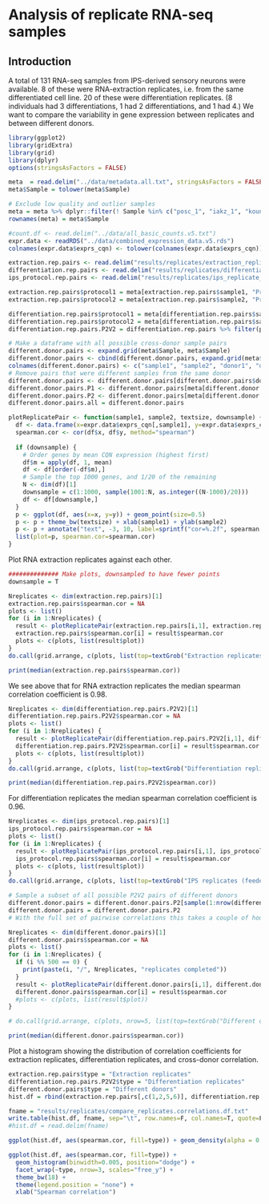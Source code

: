 # Analysis of replicate RNA-seq samples

## Introduction
A total of 131 RNA-seq samples from IPS-derived sensory neurons were available. 8 of these were RNA-extraction replicates, i.e. from the same differentiated cell line. 20 of these were differentiation replicates. (8 individuals had 3 differentiations, 1 had 2 differentiations, and 1 had 4.) We want to compare the variability in gene expression between replicates and between different donors.

```r
library(ggplot2)
library(gridExtra)
library(grid)
library(dplyr)
options(stringsAsFactors = FALSE)
```


```r
meta  = read.delim("../data/metadata.all.txt", stringsAsFactors = FALSE)
meta$Sample = tolower(meta$Sample)

# Exclude low quality and outlier samples
meta = meta %>% dplyr::filter(! Sample %in% c("posc_1", "iakz_1", "koun_2", "yuze_1_1", "yuze_1_2"))
rownames(meta) = meta$Sample

#count.df <- read.delim("../data/all_basic_counts.v5.txt")
expr.data <- readRDS("../data/combined_expression_data.v5.rds")
colnames(expr.data$exprs_cqn) <- tolower(colnames(expr.data$exprs_cqn))

extraction.rep.pairs <- read.delim("results/replicates/extraction_replicate_pairs.txt")
differentiation.rep.pairs <- read.delim("results/replicates/differentiation_replicate_pairs.txt")
ips_protocol.rep.pairs <- read.delim("results/replicates/ips_replicate_pairs.txt")

extraction.rep.pairs$protocol1 = meta[extraction.rep.pairs$sample1, "Protocol"]
extraction.rep.pairs$protocol2 = meta[extraction.rep.pairs$sample2, "Protocol"]

differentiation.rep.pairs$protocol1 = meta[differentiation.rep.pairs$sample1, "Protocol"]
differentiation.rep.pairs$protocol2 = meta[differentiation.rep.pairs$sample2, "Protocol"]
differentiation.rep.pairs.P2V2 = differentiation.rep.pairs %>% filter(protocol1 == "P2V2", protocol2 == "P2V2")

# Make a dataframe with all possible cross-donor sample pairs
different.donor.pairs <- expand.grid(meta$Sample, meta$Sample)
different.donor.pairs <- cbind(different.donor.pairs, expand.grid(meta$donor, meta$donor))
colnames(different.donor.pairs) <- c("sample1", "sample2", "donor1", "donor2")
# Remove pairs that were different samples from the same donor
different.donor.pairs <- different.donor.pairs[different.donor.pairs$donor1 != different.donor.pairs$donor2,]
different.donor.pairs.P1 <- different.donor.pairs[meta[different.donor.pairs$sample1, "Protocol"] == "P1" & meta[different.donor.pairs$sample2, "Protocol"] == "P1",]
different.donor.pairs.P2 <- different.donor.pairs[meta[different.donor.pairs$sample1, "Protocol"] == "P2V2" & meta[different.donor.pairs$sample2, "Protocol"] == "P2V2",]
different.donor.pairs.all = different.donor.pairs

plotReplicatePair <- function(sample1, sample2, textsize, downsample) {
  df <- data.frame(x=expr.data$exprs_cqn[,sample1], y=expr.data$exprs_cqn[,sample2])
  spearman.cor <- cor(df$x, df$y, method="spearman")
  
  if (downsample) {
    # Order genes by mean CQN expression (highest first)
    df$m = apply(df, 1, mean)
    df <- df[order(-df$m),]
    # Sample the top 1000 genes, and 1/20 of the remaining
    N <- dim(df)[1]
    downsample = c(1:1000, sample(1001:N, as.integer((N-1000)/20)))
    df <- df[downsample,]
  }
  p <- ggplot(df, aes(x=x, y=y)) + geom_point(size=0.5)
  p <- p + theme_bw(textsize) + xlab(sample1) + ylab(sample2)
  p <- p + annotate("text", -3, 10, label=sprintf("cor=%.2f", spearman.cor), size=4, col="blue")
  list(plot=p, spearman.cor=spearman.cor)
}
```

Plot RNA extraction replicates against each other.

```r
############## Make plots, downsampled to have fewer points
downsample = T

Nreplicates <- dim(extraction.rep.pairs)[1]
extraction.rep.pairs$spearman.cor = NA
plots <- list()
for (i in 1:Nreplicates) {
  result <- plotReplicatePair(extraction.rep.pairs[i,1], extraction.rep.pairs[i,2], 14, downsample)
  extraction.rep.pairs$spearman.cor[i] = result$spearman.cor
  plots <- c(plots, list(result$plot))
}
do.call(grid.arrange, c(plots, list(top=textGrob("Extraction replicates - normalized expression", gp=gpar(fontsize=16,fontface="bold")), nrow=3)))

print(median(extraction.rep.pairs$spearman.cor))
```

We see above that for RNA extraction replicates the median spearman correlation coefficient is 0.98.

```r
Nreplicates <- dim(differentiation.rep.pairs.P2V2)[1]
differentiation.rep.pairs.P2V2$spearman.cor = NA
plots <- list()
for (i in 1:Nreplicates) {
  result <- plotReplicatePair(differentiation.rep.pairs.P2V2[i,1], differentiation.rep.pairs.P2V2[i,2], 12, downsample)
  differentiation.rep.pairs.P2V2$spearman.cor[i] = result$spearman.cor
  plots <- c(plots, list(result$plot))
}
do.call(grid.arrange, c(plots, list(top=textGrob("Differentiation replicates - normalized expression", gp=gpar(fontsize=16,fontface="bold")), ncol=5)))

print(median(differentiation.rep.pairs.P2V2$spearman.cor))
```

For differentiation replicates the median spearman correlation coefficient is 0.96.

```r
Nreplicates <- dim(ips_protocol.rep.pairs)[1]
ips_protocol.rep.pairs$spearman.cor = NA
plots <- list()
for (i in 1:Nreplicates) {
  result <- plotReplicatePair(ips_protocol.rep.pairs[i,1], ips_protocol.rep.pairs[i,2], 12, downsample)
  ips_protocol.rep.pairs$spearman.cor[i] = result$spearman.cor
  plots <- c(plots, list(result$plot))
}
do.call(grid.arrange, c(plots, list(top=textGrob("IPS replicates (feeder/feeder-free, P1/P2V2) - normalized expression", gp=gpar(fontsize=16,fontface="bold")), ncol=2)))
```

```r
# Sample a subset of all possible P2V2 pairs of different donors
different.donor.pairs = different.donor.pairs.P2[sample(1:nrow(different.donor.pairs.P2), 100, replace=F),]
different.donor.pairs = different.donor.pairs.P2
# With the full set of pairwise correlations this takes a couple of hours

Nreplicates <- dim(different.donor.pairs)[1]
different.donor.pairs$spearman.cor = NA
plots <- list()
for (i in 1:Nreplicates) {
  if (i %% 500 == 0) {
    print(paste(i, "/", Nreplicates, "replicates completed"))
  }
  result <- plotReplicatePair(different.donor.pairs[i,1], different.donor.pairs[i,2], 12, downsample)
  different.donor.pairs$spearman.cor[i] = result$spearman.cor
  #plots <- c(plots, list(result$plot))
}

# do.call(grid.arrange, c(plots, nrow=5, list(top=textGrob("Different donors (all P2V2) - normalized expression", gp=gpar(fontsize=16,fontface="bold")))))

print(median(different.donor.pairs$spearman.cor))
```

Plot a histogram showing the distribution of correlation coefficients for extraction replicates, differentiation replicates, and cross-donor correlation.
```r
extraction.rep.pairs$type = "Extraction replicates"
differentiation.rep.pairs.P2V2$type = "Differentiation replicates"
different.donor.pairs$type = "Different donors"
hist.df = rbind(extraction.rep.pairs[,c(1,2,5,6)], differentiation.rep.pairs.P2V2[,c(1,2,5,6)], different.donor.pairs[,c(1,2,5,6)])

fname = "results/replicates/compare_replicates.correlations.df.txt"
write.table(hist.df, fname, sep="\t", row.names=F, col.names=T, quote=F)
#hist.df = read.delim(fname)

ggplot(hist.df, aes(spearman.cor, fill=type)) + geom_density(alpha = 0.5)

ggplot(hist.df, aes(spearman.cor, fill=type)) + 
  geom_histogram(binwidth=0.005, position="dodge") + 
  facet_wrap(~type, nrow=3, scales="free_y") +
  theme_bw(18) +
  theme(legend.position = "none") + 
  xlab("Spearman correlation")
```
